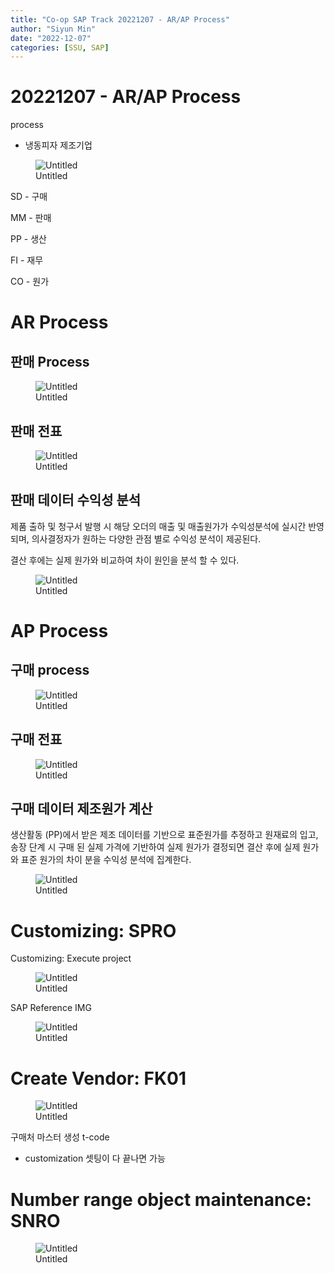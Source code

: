 ```yaml
---
title: "Co-op SAP Track 20221207 - AR/AP Process"
author: "Siyun Min"
date: "2022-12-07"
categories: [SSU, SAP]
---
```

# 20221207 - AR/AP Process

process

- 냉동피자 제조기업

![Untitled](./Untitled.png)

SD - 구매

MM - 판매

PP - 생산

FI - 재무

CO - 원가

# AR Process

## 판매 Process

![Untitled](./Untitled%201.png)

## 판매 전표

![Untitled](./Untitled%202.png)

## 판매 데이터 수익성 분석

제품 출하 및 청구서 발행 시 해당 오더의 매출 및 매출원가가 수익성분석에 실시간 반영되며, 의사결정자가 원하는 다양한 관점 별로 수익성 분석이 제공된다.

결산 후에는 실제 원가와 비교하여 차이 원인을 분석 할 수 있다.

![Untitled](./Untitled%203.png)

# AP Process

## 구매 process

![Untitled](./Untitled%204.png)

## 구매 전표

![Untitled](./Untitled%205.png)

## 구매 데이터 제조원가 계산

생산활동 (PP)에서 받은 제조 데이터를 기반으로 표준원가를 추정하고 원재료의 입고, 송장 단계 시 구매 된 실제 가격에 기반하여 실제 원가가 결정되면 결산 후에 실제 원가와 표준 원가의 차이 분을 수익성 분석에 집계한다.

![Untitled](./Untitled%206.png)

# Customizing: SPRO

Customizing: Execute project

![Untitled](./Untitled%207.png)

SAP Reference IMG

![Untitled](./Untitled%208.png)

# Create Vendor: FK01

![Untitled](./Untitled%209.png)

구매처 마스터 생성 t-code

- customization 셋팅이 다 끝나면 가능

# Number range object maintenance: SNRO

![Untitled](./Untitled%2010.png)